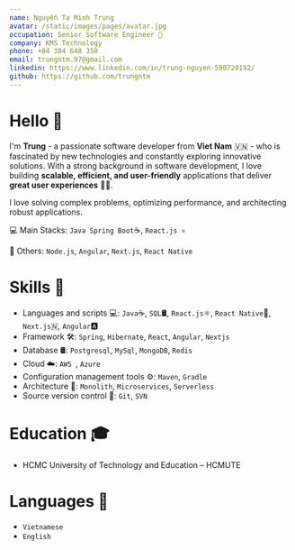 ```yaml
---
name: Nguyễn Tạ Minh Trung
avatar: /static/images/pages/avatar.jpg
occupation: Senior Software Engineer 🚀
company: KMS Technology
phone: +84 384 648 350
email: trungntm.97@gmail.com
linkedin: https://www.linkedin.com/in/trung-nguyen-590720192/
github: https://github.com/trungntm
---
```


# Hello 👋

I'm **Trung** - a passionate software developer from **Viet Nam** 🇻🇳 - who is fascinated by new technologies and constantly exploring innovative solutions. With a strong background in software development, I love building **scalable, efficient, and user-friendly** applications that deliver **great user experiences** 🧑‍💻.

I love solving complex problems, optimizing performance, and architecting robust applications.

💻 Main Stacks: `Java Spring Boot`☕, `React.js ⚛️`

🚀 Others: `Node.js`, `Angular`, `Next.js`, `React Native`

# Skills 💪

- Languages and scripts 💻: `Java`☕, `SQL`🛢️, `React.js`⚛️, `React Native`📱, `Next.js`🇳, `Angular`🅰️
- Framework 🛠️: `Spring`, `Hibernate`, `React`, `Angular`, `Nextjs`
- Database 🛢: `Postgresql`, `MySql`, `MongoDB`, `Redis`
- Cloud ☁️: `AWS `, `Azure`
- Configuration management tools ⚙️: `Maven`, `Gradle`
- Architecture 📐: `Monolith`, `Microservices`, `Serverless`
- Source version control 🔸: `Git`, `SVN`

# Education 🎓

- HCMC University of Technology and Education – HCMUTE

# Languages 💬

- `Vietnamese`
- `English`
